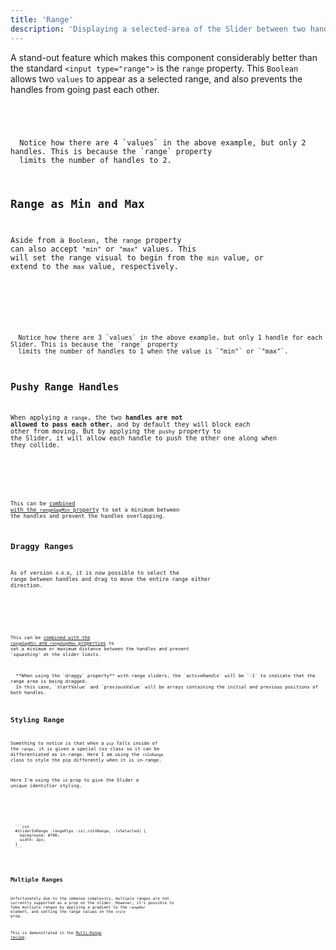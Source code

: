 ```yaml
---
title: 'Range'
description: 'Displaying a selected-area of the Slider between two handles'
---
```











A stand-out feature which makes this component considerably better than the standard `<input type="range">` is 
the `range` property. This `Boolean` allows two `values` to appear as a selected range, and also prevents the handles from going past each other.

<Demo name="Range as a Boolean" client:visible>
  <Range client:visible />
  <Code slot="svelte" code={cleanImport(RangeRaw)} lang="svelte" />
</Demo>

<Note type="alert">
  Notice how there are 4 `values` in the above example, but only 2 handles. This is because the `range` property
  limits the number of handles to 2.
</Note>






## Range as Min and Max

Aside from a `Boolean`, the `range` property can also accept `"min"` or `"max"` values. This will
set the range visual to begin from the `min` value, or extend to the `max` value, respectively.

<Demo name="min/max range" client:visible>
  <RangeMinMax client:visible />
  <Code slot="svelte" code={cleanImport(RangeMinMaxRaw)} lang="svelte" />
</Demo>

<Note type="alert">
  Notice how there are 3 `values` in the above example, but only 1 handle for each Slider. This is because the `range` property
  limits the number of handles to 1 when the value is `"min"` or `"max"`.
</Note>






## Pushy Range Handles

When applying a `range`, the two **handles are not allowed to pass each other**, and by default they will block each other from moving. 
But by applying the `pushy` property to the Slider, it will allow each handle to push the other one along when they collide.

<Demo name="Pushy vs. Regular" client:visible>
  <Pushy client:visible />
  <Code slot="svelte" code={cleanImport(PushyRaw)} lang="svelte" />
</Demo>

<Info>This can be [combined with the `rangeGapMin` property](../range-gaps/#pushy-with-gap) to 
set a minimum between the handles and prevent the handles overlapping.</Info>





## Draggy Ranges

As of version `4.0.0`, it is now possible to select the range between handles and
drag to move the entire range either direction.

<Demo name="Draggy vs. Regular" client:visible>
  <Draggy client:visible />
  <Code slot="svelte" code={cleanImport(DraggyRaw)} lang="svelte" />
</Demo>

<Info>This can be [combined with the `rangeGapMin` and `rangeGapMax` properties](../range-gaps#draggy-range-handles) to 
set a minimum or maximum distance between the handles and prevent _'squashing'_ at the slider limits.</Info>

<Note type="alert" title="Draggy events">
  **When using the `draggy` property** with range sliders, the `activeHandle` will be `-1` to indicate that the range area is being dragged.
  In this case, `startValue` and `previousValue` will be arrays containing the initial and previous positions of both handles.
</Note>



## Styling Range

Something to notice is that when a `pip` falls inside of the `range`, it is given a special
css class so it can be differentiated as in-range. Here I am using the `rsInRange` class to
style the pip differently when it is in-range.

<Info>Here I'm using the `id` prop to give the Slider a unique identifier styling.</Info>

<Demo name="In-Range css style" client:visible>
  <InRangeCss client:visible />
  <Code slot="svelte" code={cleanImport(InRangeCssRaw)} lang="svelte" />
  <div slot="css">
  ```css
  #sliderInRange .rangePips :is(.rsInRange, .rsSelected) {
    background: #f00;
    width: 2px;
  }
  ```
  </div>
</Demo>


## Multiple Ranges

Unfortunately due to the immense complexity, multiple ranges are not currently supported as
a prop on the slider. However, it's possible to fake multiple ranges by applying a gradient to the
`rangeBar` element, and setting the range values on the `style` prop.

This is demonstrated in the [Multi-Range recipe](/svelte-range-slider-pips/en/recipes/multi-range).

<Demo name="Multi-Range" client:visible>
  <MultiRange client:visible isToggle={false} />
</Demo>